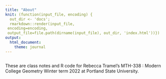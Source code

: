 ```yaml
---
title: "About"
knit: (function(input_file, encoding) {
  out_dir <- 'docs';
  rmarkdown::render(input_file,
 encoding=encoding,
 output_file=file.path(dirname(input_file), out_dir, 'index.html'))})
output:
  html_document:
    theme: journal
---
```


```r

```

These are class notes and R code for Rebecca Tramel's MTH-338 : Modern College Geometry Winter term 2022 at Portland State University.

